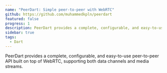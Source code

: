 ```yaml
---
name: "PeerDart: Simple peer-to-peer with WebRTC"
github: https://github.com/muhammedkpln/peerdart
featured: false
progress: 1
description: PeerDart provides a complete, configurable, and easy-to-use peer-to-peer API built on top of WebRTC, supporting both data channels and media streams.
sidebar: true
tags:
  - Dart
---
```


PeerDart provides a complete, configurable, and easy-to-use peer-to-peer API built on top of WebRTC, supporting both data channels and media streams.
